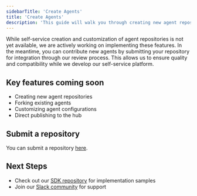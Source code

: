 ```yaml
---
sidebarTitle: 'Create Agents'
title: 'Create Agents'
description: 'This guide will walk you through creating new agent repositories and forking existing ones.'
---
```


While self-service creation and customization of agent repositories is not yet available, we are actively working on implementing these features. In the meantime, you can contribute new agents by submitting your repository for integration through our review process. This allows us to ensure quality and compatibility while we develop our self-service platform.

## Key features coming soon
- Creating new agent repositories
- Forking existing agents
- Customizing agent configurations
- Direct publishing to the hub

## Submit a repository
You can submit a repository [here](https://hub.mkinf.io/agents/suggest).

## Next Steps
- Check out our [SDK repository](https://github.com/mkinf-io/mkinf-py/tree/main/example) for implementation samples
- Join our [Slack community](https://join.slack.com/t/mkinf-community/shared_invite/zt-2wa3mqqsx-27qHzCok~BCdZTowifer~g) for support
